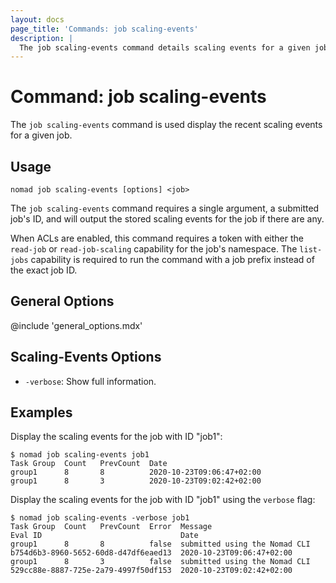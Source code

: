 ```yaml
---
layout: docs
page_title: 'Commands: job scaling-events'
description: |
  The job scaling-events command details scaling events for a given job.
---
```


# Command: job scaling-events

The `job scaling-events` command is used display the recent scaling events for
a given job.

## Usage

```plaintext
nomad job scaling-events [options] <job>
```

The `job scaling-events` command requires a single argument, a submitted job's
ID, and will output the stored scaling events for the job if there are any.

When ACLs are enabled, this command requires a token with either the
`read-job` or `read-job-scaling` capability for the job's namespace. The
`list-jobs` capability is required to run the command with a job prefix
instead of the exact job ID.

## General Options

@include 'general_options.mdx'

## Scaling-Events Options

- `-verbose`: Show full information.

## Examples

Display the scaling events for the job with ID "job1":

```shell-session
$ nomad job scaling-events job1
Task Group  Count   PrevCount  Date
group1      8       8          2020-10-23T09:06:47+02:00
group1      8       3          2020-10-23T09:02:42+02:00
```

Display the scaling events for the job with ID "job1" using the `verbose` flag:

```shell-session
$ nomad job scaling-events -verbose job1
Task Group  Count   PrevCount  Error  Message                        Eval ID                               Date
group1      8       8          false  submitted using the Nomad CLI  b754d6b3-8960-5652-60d8-d47df6eaed13  2020-10-23T09:06:47+02:00
group1      8       3          false  submitted using the Nomad CLI  529cc88e-8887-725e-2a79-4997f50df153  2020-10-23T09:02:42+02:00
```
